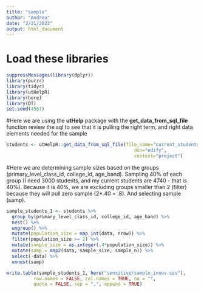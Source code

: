 ```yaml
---
title: "sample"
author: "Andrea"
date: "2/21/2023"
output: html_document
---
```



# Load these libraries
```r
suppressMessages(library(dplyr))
library(purrr)
library(tidyr)
library(utHelpR)
library(here)
library(DT)
set.seed(4561)
```


#Here we are using the **utHelp** package with the **get_data_from_sql_file** function
review the sql to see that it is pulling the right term, and right data elements needed for the sample
```r
students <- utHelpR::get_data_from_sql_file(file_name="current_students.sql",
                                               dsn="edify",
                                               context="project")
```

#Here we are determining sample sizes based on the groups (primary_level_class_id, college_id, age_band). Sampling 40% of each group (I need 3000 students, and my current students are 4740 - that is 40%).  Because it is 40%, we are excluding groups smaller than 2 (filter) because they will pull zero sample (2*.40 = .8). And selecting sample (samp).
```r
sample_students_1 <- students %>%
  group_by(primary_level_class_id, college_id, age_band) %>% 
  nest() %>%            
  ungroup() %>% 
  mutate(population_size = map_int(data, nrow)) %>%
  filter(population_size >= 2) %>% 
  mutate(sample_size = as.integer(.4*population_size)) %>% 
  mutate(samp = map2(data, sample_size, sample_n)) %>% 
  select(-data) %>%
  unnest(samp) 
```

```r
write.table(sample_students_1, here("sensitive/sample_innov.csv"),
          row.names = FALSE, col.names = TRUE, na = "",
          quote = FALSE, sep = ",", append = TRUE)
```

